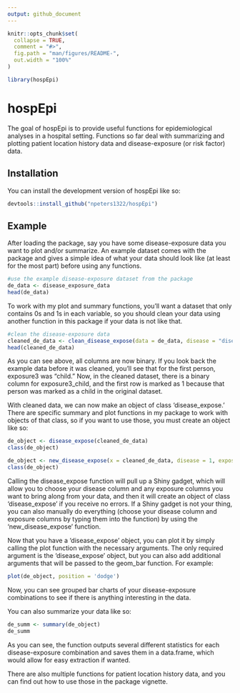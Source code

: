```yaml
---
output: github_document
---
```


<!-- README.md is generated from README.Rmd. Please edit that file -->

```r
knitr::opts_chunk$set(
  collapse = TRUE,
  comment = "#>",
  fig.path = "man/figures/README-",
  out.width = "100%"
)

library(hospEpi)
```

# hospEpi

<!-- badges: start -->
<!-- badges: end -->

The goal of hospEpi is to provide useful functions for epidemiological analyses in a hospital setting. Functions so far deal with summarizing and plotting patient location history data and disease-exposure (or risk factor) data.

## Installation

You can install the development version of hospEpi like so:

``` r
devtools::install_github("npeters1322/hospEpi")
```

## Example

After loading the package, say you have some disease-exposure data you want to plot and/or summarize. An example dataset comes with the package and gives a simple idea of what your data should look like (at least for the most part) before using any functions.

```r
#use the example disease-exposure dataset from the package
de_data <- disease_exposure_data
head(de_data)
```

To work with my plot and summary functions, you'll want a dataset that only contains 0s and 1s in each variable, so you should clean your data using another function in this package if your data is not like that.

```r
#clean the disease-exposure data
cleaned_de_data <- clean_disease_expose(data = de_data, disease = "disease", noDisease = "No", exposures = c(3,4,5))
head(cleaned_de_data)
```

As you can see above, all columns are now binary. If you look back the example data before it was cleaned, you'll see that for the first person, exposure3 was "child." Now, in the cleaned dataset, there is a binary column for exposure3_child, and the first row is marked as 1 because that person was marked as a child in the original dataset.  

With cleaned data, we can now make an object of class 'disease_expose.' There are specific summary and plot functions in my package to work with objects of that class, so if you want to use those, you must create an object like so:

```r
de_object <- disease_expose(cleaned_de_data)
class(de_object)
```
```r
de_object <- new_disease_expose(x = cleaned_de_data, disease = 1, exposures = 2:8)
class(de_object)
```

Calling the disease_expose function will pull up a Shiny gadget, which will allow you to choose your disease column and any exposure columns you want to bring along from your data, and then it will create an object of class 'disease_expose' if you receive no errors. If a Shiny gadget is not your thing, you can also manually do everything (choose your disease column and exposure columns by typing them into the function) by using the 'new_disease_expose' function.  

Now that you have a 'disease_expose' object, you can plot it by simply calling the plot function with the necessary arguments. The only required argument is the 'disease_expose' object, but you can also add additional arguments that will be passed to the geom_bar function. For example:

```r
plot(de_object, position = 'dodge')
```

Now, you can see grouped bar charts of your disease-exposure combinations to see if there is anything interesting in the data.  

You can also summarize your data like so:

```r
de_summ <- summary(de_object)
de_summ
```

As you can see, the function outputs several different statistics for each disease-exposure combination and saves them in a data.frame, which would allow for easy extraction if wanted.  

There are also multiple functions for patient location history data, and you can find out how to use those in the package vignette.
